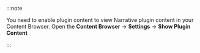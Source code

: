 :::note

You need to enable plugin content to view Narrative plugin content in your Content Browser. Open the **Content Browser** -> **Settings** -> **Show Plugin Content**

:::